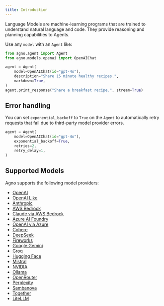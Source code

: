 ```yaml
---
title: Introduction
---
```


Language Models are machine-learning programs that are trained to understand natural language and code. They provide reasoning and planning capabilities to Agents.

Use any `model` with an `Agent` like:

```python
from agno.agent import Agent
from agno.models.openai import OpenAIChat

agent = Agent(
    model=OpenAIChat(id="gpt-4o"),
    description="Share 15 minute healthy recipes.",
    markdown=True,
)
agent.print_response("Share a breakfast recipe.", stream=True)
```

## Error handling

You can set `exponential_backoff` to `True` on the `Agent` to automatically retry requests that fail due to third-party model provider errors.

```python
agent = Agent(
    model=OpenAIChat(id="gpt-4o"),
    exponential_backoff=True,
    retries=2,
    retry_delay=1,
)
```

## Supported Models

Agno supports the following model providers:

- [OpenAI](/models/openai)
- [OpenAI Like](/models/openai-like)
- [Anthropic](/models/anthropic)
- [AWS Bedrock](/models/aws-bedrock)
- [Claude via AWS Bedrock](/models/aws-claude)
- [Azure AI Foundry](/models/azure-ai-foundry)
- [OpenAI via Azure](/models/azure-openai)
- [Cohere](/models/cohere)
- [DeepSeek](/models/deepseek)
- [Fireworks](/models/fireworks)
- [Google Gemini](/models/google)
- [Groq](/models/groq)
- [Hugging Face](/models/huggingface)
- [Mistral](/models/mistral)
- [NVIDIA](/models/nvidia)
- [Ollama](/models/ollama)
- [OpenRouter](/models/openrouter)
- [Perplexity](/models/perplexity)
- [Sambanova](/models/sambanova)
- [Together](/models/together)
- [LiteLLM](/models/litellm)
